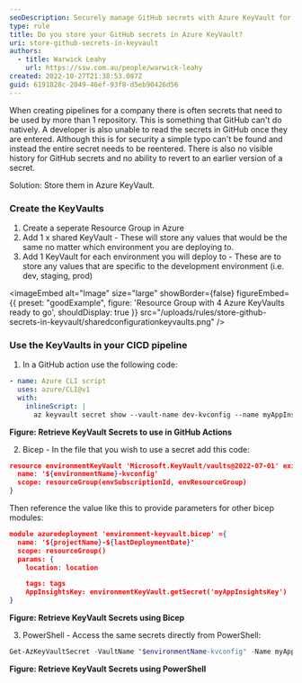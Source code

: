 ```yaml
---
seoDescription: Securely manage GitHub secrets with Azure KeyVault for enhanced security and centralized control.
type: rule
title: Do you store your GitHub secrets in Azure KeyVault?
uri: store-github-secrets-in-keyvault
authors:
  - title: Warwick Leahy
    url: https://ssw.com.au/people/warwick-leahy
created: 2022-10-27T21:38:53.087Z
guid: 6191828c-2049-46ef-93f8-d5eb90426d56
---
```

When creating pipelines for a company there is often secrets that need to be used by more than 1 repository. This is something that GitHub can't do natively. A developer is also unable to read the secrets in GitHub once they are entered. Although this is for security a simple typo can't be found and instead the entire secret needs to be reentered. There is also no visible history for GitHub secrets and no ability to revert to an earlier version of a secret.

Solution: Store them in Azure KeyVault.
### Create the KeyVaults

1. Create a seperate Resource Group in Azure
2. Add 1 x shared KeyVault - These will store any values that would be the same no matter which environment you are deploying to.
3. Add 1 KeyVault for each environment you will deploy to - These are to store any values that are specific to the development environment (i.e. dev, staging, prod)

<imageEmbed
  alt="Image"
  size="large"
  showBorder={false}
  figureEmbed={{
    preset: "goodExample",
    figure: 'Resource Group with 4 Azure KeyVaults ready to go',
    shouldDisplay: true
  }}
  src="/uploads/rules/store-github-secrets-in-keyvault/sharedconfigurationkeyvaults.png"
/>

### Use the KeyVaults in your CICD pipeline

1. In a GitHub action use the following code:

``` yaml
- name: Azure CLI script
  uses: azure/CLI@v1
  with:
    inlineScript: |
      az keyvault secret show --vault-name dev-kvconfig --name myAppInsightsKey --query value
```

**Figure: Retrieve KeyVault Secrets to use in GitHub Actions**

2. Bicep - In the file that you wish to use a secret add this code:

``` json
resource environmentKeyVault 'Microsoft.KeyVault/vaults@2022-07-01' existing = {
  name: '${environmentName}-kvconfig'
  scope: resourceGroup(envSubscriptionId, envResourceGroup)
}

```

Then reference the value like this to provide parameters for other bicep modules:

``` json
module azuredeployment 'environment-keyvault.bicep' ={
  name: '${projectName}-${lastDeploymentDate}'
  scope: resourceGroup()
  params: {
    location: location

    tags: tags
    AppInsightsKey: environmentKeyVault.getSecret('myAppInsightsKey')
}
```

**Figure: Retrieve KeyVault Secrets using Bicep**

3. PowerShell - Access the same secrets directly from PowerShell:

``` powershell
Get-AzKeyVaultSecret -VaultName "$environmentName-kvconfig" -Name myAppInsightsKey -AsPlainText
```

**Figure: Retrieve KeyVault Secrets using PowerShell**